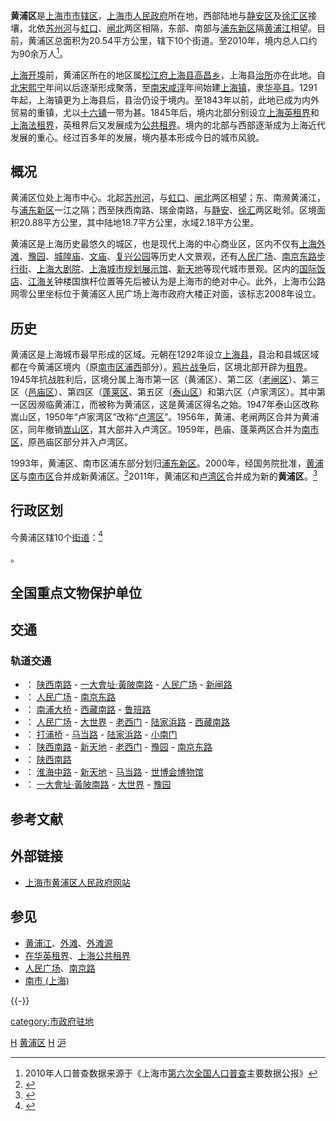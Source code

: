 {{Distinguish|黃埔區}}

{{Infobox China County
|county = 上海市黄浦区
|Photo = East nanjing shanghai street 2.jpg
|Photoname = 位于黄浦区的[[南京东路_(上海市)|南京东路]]商业区
|state = {{PRC}}
|seal =  
|map = Shanghai administrative Huangpu.svg
|map size = 
|mapofstate =
|Pinyin = Huangpu Qu
|nameorigin = [[黄浦江|黄浦江]]
|Belong = [[上海市|上海市]]
|Types = [[市辖区|市辖区]]
|founded = 2011年7月
|seat = [[延安东路|延安东路]]
|officerTitle = 区委书记
|officer = [[杲云|杲云]]
|officerTitle2 = 区长
|officer2 = [[沈山州|沈山州]]
|coordinate = {{coord|31.2331|N|121.485|E|source:kolossus-euwiki|display=inline,title}}
|admincode = 310101
|area = 20.54[[平方公里|平方公里]]
|area land = 18.72平方公里 
|area water = 1.82平方公里 
|area percentage = 
|division =
|town = 
|subdistrict = 10
|census yr = 2010
|pop = 678670人（户籍）<br />908858人（常住）
|density =  
|GDP = 
|web = www.huangpuqu.sh.cn
|post code = 200001
|phone code = 21
|time_zone = [[UTC+8|UTC+8]]（[[北京时间|北京时间]]）
|tree = [[梧桐|梧桐]]（上海市树）
|flower = [[白蘭|白玉兰]]（上海市花）
|spirit = 海纳百川 追求卓越<br />开明睿智 大气谦和<br />（[[上海城市精神|上海城市精神]]）
}}

'''黄浦区'''是[[上海市|上海市]][[市辖区|市辖区]]，[[上海市人民政府|上海市人民政府]]所在地，西部陆地与[[静安区|静安区]]及[[徐汇区|徐汇区]]接壤，北依[[苏州河|苏州河]]与[[虹口区|虹口]]、[[闸北区|闸北]]两区相隔，东部、南部与[[浦东新区|浦东新区]]隔[[黄浦江|黄浦江]]相望。目前，黄浦区总面积为20.54平方公里，辖下10个街道。至2010年，境内总人口约为90余万人<ref>2010年人口普查数据来源于《上海市[[第六次全国人口普查|第六次全国人口普查]]主要数据公报》</ref>。

[[上海开埠|上海开埠]]前，黄浦区所在的地区属[[松江府|松江府]][[上海县|上海县]][[高昌乡|高昌乡]]，上海县[[治所|治所]]亦在此地。自[[北宋|北宋]][[熙宁|熙宁]]年间以后逐渐形成聚落，至[[南宋|南宋]][[咸淳|咸淳]]年间始建[[上海镇|上海镇]]，隶[[华亭县_(唐朝)|华亭县]]。1291年起，上海镇更为上海县后，县治仍设于境内。至1843年以前，此地已成为内外贸易的重镇，尤以[[十六铺|十六铺]]一带为甚。1845年后，境内北部分别设立[[上海英租界|上海英租界]]和[[上海法租界|上海法租界]]，英租界后又发展成为[[上海公共租界|公共租界]]。境内的北部与西部逐渐成为上海近代发展的重心。经过百多年的发展，境内基本形成今日的城市风貌。

== 概况 ==
黄浦区位处上海市中心。北起[[苏州河|苏州河]]，与[[虹口|虹口]]、[[闸北|闸北]]两区相望；东、南濒黄浦江，与[[浦东新区|浦东新区]]一江之隔；西至陕西南路、瑞金南路，与[[静安|静安]]、[[徐汇|徐汇]]两区毗邻。区境面积20.88平方公里，其中陆地18.7平方公里，水域2.18平方公里。

黄浦区是上海历史最悠久的城区，也是现代上海的中心商业区，区内不仅有[[上海外滩|上海外滩]]、[[豫园|豫园]]、[[上海城隍庙|城隍庙]]、[[上海文庙|文庙]]、[[复兴公园|复兴公园]]等历史人文景观，还有[[人民广场_(上海)|人民广场]]、[[南京东路步行街|南京东路步行街]]、[[上海大剧院|上海大剧院]]、[[上海城市规划展示馆|上海城市规划展示馆]]、[[新天地|新天地]]等现代城市景观。区内的[[上海国际饭店|国际饭店]]、[[江海关|江海关]]钟楼国旗杆位置等先后被认为是上海市的绝对中心。此外，上海市公路网零公里坐标位于黄浦区人民广场上海市政府大楼正对面，该标志2008年设立。

== 历史 ==
{{See also|上海县|上海老城厢|在华英租界|上海公共租界}}

黄浦区是上海城市最早形成的区域。元朝在1292年设立[[上海县|上海县]]，县治和县城区域都在今黄浦区境内（原[[南市区_(上海市)|南市区]][[浦西|浦西]]部分）。[[鸦片战争|鸦片战争]]后，区境北部开辟为[[在华英租界|租界]]。1945年抗战胜利后，区境分属上海市第一区（黄浦区）、第二区（[[老闸区|老闸区]]）、第三区（[[邑庙区|邑庙区]]）、第四区（[[蓬莱区（上海）|蓬莱区]]、第五区（[[泰山区（上海）|泰山区]]）和第六区（卢家湾区）。其中第一区因濒临黄浦江，而被称为黄浦区，这是黄浦区得名之始。1947年泰山区改称嵩山区，1950年“卢家湾区”改称“[[卢湾区|卢湾区]]”。1956年，黄浦、老闸两区合并为黄浦区，同年撤销[[嵩山区|嵩山区]]，其大部并入卢湾区。1959年，邑庙、蓬莱两区合并为[[南市区_(上海市)|南市区]]，原邑庙区部分并入卢湾区。

1993年，黄浦区、南市区浦东部分划归[[浦东新区|浦东新区]]。2000年，经国务院批准，[[黄浦区|黄浦区]]与[[南市区_(上海市)|南市区]]合并成新黄浦区。<ref>{{cite news |title=黄浦南市合并成新黄浦区 |url=https://www.gmw.cn/01gmrb/2000-07/02/GB/06%5E18469%5E0%5EGMA3-013.htm |accessdate=2021-10-27 |work=光明日报 光明网 |archive-date=2021-11-09 |archive-url=https://web.archive.org/web/20211109043959/https://www.gmw.cn/01gmrb/2000-07/02/GB/06%5E18469%5E0%5EGMA3-013.htm |dead-url=no }}</ref>2011年，黄浦区和[[卢湾区|卢湾区]]合并成为新的'''黄浦区'''。<ref>{{cite news |title=上海宣布卢湾、黄浦两区合并为新黄浦区 |url=http://www.chinanews.com/gn/2011/06-08/3098248.shtml |accessdate=2021-10-27 |work=中新网 |archive-date=2021-11-09 |archive-url=https://web.archive.org/web/20211109044003/http://www.chinanews.com/gn/2011/06-08/3098248.shtml |dead-url=no }}</ref>

==行政区划==
今黄浦区辖10个[[街道_(行政区划)|街道]]：<ref>{{PRC admin/ref sgc|31/01/01/000/000}}</ref>

{{PRC admin/children|31/01/01/000/000}}。

==全国重点文物保护单位==
{{columns-list|2|
* [[上海中山故居|上海中山故居]]
* [[中国社会主义青年团中央机关旧址|中国社会主义青年团中央机关旧址]]
* [[中国共产党第一次全国代表大会会址|中国共产党第一次全国代表大会会址]]
* [[豫园|豫园]]
* [[沉香阁|沉香阁]]
* [[上海外滩|上海外滩建筑群]]
* [[国际饭店|国际饭店]]
}}

== 交通 ==
===轨道交通===
* '''{{上海地铁线路名|1}}'''： [[陕西南路站|陕西南路]] '''{{上海地铁线路名|10}}''' '''{{上海地铁线路名|12}}''' - [[一大会址·黄陂南路站|一大會址·黃陂南路]] '''{{上海地铁线路名|14}}'''  - [[人民广场站_(上海市)|人民广场]] '''{{上海地铁线路名|2}}''' '''{{上海地铁线路名|8}}''' - [[新闸路站|新闸路]]
* '''{{上海地铁线路名|2}}'''： [[人民广场站_(上海市)|人民广场]] '''{{上海地铁线路名|1}}''' '''{{上海地铁线路名|8}}''' - [[南京東路站|南京东路]] '''{{上海地铁线路名|10}}'''
* '''{{上海地铁线路名|4}}'''： [[南浦大桥站|南浦大桥]] - [[西藏南路站|西藏南路]] '''{{上海地铁线路名|8}}''' - [[鲁班路站_(上海)|鲁班路]]
* '''{{上海地铁线路名|8}}'''： [[人民广场站_(上海市)|人民广场]] '''{{上海地铁线路名|1}}''' '''{{上海地铁线路名|2}}''' - [[大世界站_(上海)|大世界]] '''{{上海地铁线路名|14}}'''  - [[老西门站|老西门]] '''{{上海地铁线路名|10}}''' - [[陆家浜路站|陆家浜路]] '''{{上海地铁线路名|9}}''' - [[西藏南路站|西藏南路]] '''{{上海地铁线路名|4}}'''
* '''{{上海地铁线路名|9}}'''： [[打浦桥站|打浦桥]] - [[马当路站|马当路]] '''{{上海地铁线路名|13}}''' - [[陆家浜路站|陆家浜路]] '''{{上海地铁线路名|8}}''' - [[小南门站_(上海)|小南门]]
* '''{{上海地铁线路名|10}}'''： [[陕西南路站|陕西南路]] '''{{上海地铁线路名|1}}''' '''{{上海地铁线路名|12}}''' - [[新天地站|新天地]] '''{{上海地铁线路名|13}}''' - [[老西门站|老西门]]  '''{{上海地铁线路名|8}}''' - [[豫园站|豫园]] '''{{上海地铁线路名|14}}'''  - [[南京東路站|南京东路]] '''{{上海地铁线路名|2}}'''
*'''{{上海地铁线路名|12}}'''： [[陕西南路站|陕西南路]] '''{{上海地铁线路名|1}}''' '''{{上海地铁线路名|10}}'''
*'''{{上海地铁线路名|13}}'''： [[淮海中路站|淮海中路]] - [[新天地站|新天地]] '''{{上海地铁线路名|10}}''' - [[马当路站|马当路]] '''{{上海地铁线路名|9}}''' - [[世博会博物馆站|世博会博物馆]]
*'''{{上海地铁线路名|14}}'''： [[一大会址·黄陂南路站|一大會址·黃陂南路]] '''{{上海地铁线路名|1}}''' - [[大世界站_(上海)|大世界]] '''{{上海地铁线路名|8}}''' - [[豫园站|豫园]] '''{{上海地铁线路名|10}}'''

== 参考文献 ==
{{Wikisource|国务院关于同意上海市撤销黄浦区、南市区设立新的黄浦区的批复}}
{{reflist}}

== 外部链接 ==
{{Commons category|Huangpu District}}
* [https://web.archive.org/web/20120118182318/http://www.shhp.gov.cn/ 上海市黄浦区人民政府网站]

== 参见 ==
{{Portal box|中华人民共和国|上海}}
* [[黄浦江|黄浦江]]、[[外滩|外滩]]、[[外滩源|外滩源]]
* [[在华英租界|在华英租界]]、[[上海公共租界|上海公共租界]]
* [[人民广场_(上海)|人民广场]]、[[南京路_(上海市)|南京路]]
* [[南市_(上海)|南市 (上海)]]

{{-}}
{{start box}}
{{s-off|{{PRC}}[[上海市|上海市]][[市辖区|市辖区]]}}
{{s-before|[[黄浦区_(2000年–2011年)|黄浦区 (2000年–2011年)]]}}
{{s-title|rows=2|黄浦区 (2011年设立)}}
{{s-before|[[卢湾区|卢湾区 (1945年–2011年)]]}}
{{end box}}
{{Geographic Location
|西北 = [[闸北区|闸北区]]<br />[[苏州河|苏州河]]
|北 = [[闸北区|闸北区]]<br />[[苏州河|苏州河]]
|東北 = [[虹口区|虹口区]]<br />[[苏州河|苏州河]]
|西 = [[静安区|静安区]]
|中央 = 黄浦区
|東 = [[黄浦江|黄浦江]]/[[浦东新区|浦东新区]]
|西南 = [[徐汇区|徐汇区]]
|南 = [[黄浦江|黄浦江]]<br />[[浦东新区|浦东新区]]
|東南 = [[黄浦江|黄浦江]]/[[浦东新区|浦东新区]]
}}
{{上海行政区划}}
{{上海市黄浦区行政区划}}
{{上海市功能性区域}}

[[Category:上海市辖区|H]]
[[Category:黄浦区|]]
[[Category:2011年建立的行政区划|H]]
[[Category:国家卫生城市|沪]]
[[category:市政府驻地|category:市政府驻地]]